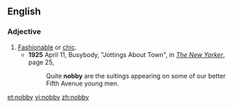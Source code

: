 {{also|Nobby}}
==English==
{{rft}}
===Adjective===
{{en-adj|nobb|ier|iest}}
#[[fashionable|Fashionable]] or [[chic]].
#*'''1925''' April 11, Busybody, "Jottings About Town", in [[w:The New Yorker|''The New Yorker'']], page 25,<!--confirmed on microfilm-->
#*:Quite '''nobby''' are the suitings appearing on some of our better Fifth Avenue young men.

[[et:nobby]]
[[vi:nobby]]
[[zh:nobby]]